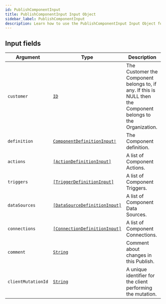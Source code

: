 ```yaml
---
id: PublishComponentInput
title: PublishComponentInput Input Object
sidebar_label: PublishComponentInput
description: Learn how to use the PublishComponentInput Input Object for Builder's API.
---
```


## Input fields

| Argument           | Type                                                                                   | Description                                                                                                    |
| ------------------ | -------------------------------------------------------------------------------------- | -------------------------------------------------------------------------------------------------------------- |
| `customer`         | [`ID`](/composer/builder/api/schema/scalar/ID.mdx)                                                       | The Customer the Component belongs to, if any. If this is NULL then the Component belongs to the Organization. |
| `definition`       | [`ComponentDefinitionInput!`](/composer/builder/api/schema/input_object/ComponentDefinitionInput.mdx)    | The Component definition.                                                                                      |
| `actions`          | [`[ActionDefinitionInput]`](/composer/builder/api/schema/input_object/ActionDefinitionInput.mdx)         | A list of Component Actions.                                                                                   |
| `triggers`         | [`[TriggerDefinitionInput]`](/composer/builder/api/schema/input_object/TriggerDefinitionInput.mdx)       | A list of Component Triggers.                                                                                  |
| `dataSources`      | [`[DataSourceDefinitionInput]`](/composer/builder/api/schema/input_object/DataSourceDefinitionInput.mdx) | A list of Component Data Sources.                                                                              |
| `connections`      | [`[ConnectionDefinitionInput]`](/composer/builder/api/schema/input_object/ConnectionDefinitionInput.mdx) | A list of Component Connections.                                                                               |
| `comment`          | [`String`](/composer/builder/api/schema/scalar/String.mdx)                                               | Comment about changes in this Publish.                                                                         |
| `clientMutationId` | [`String`](/composer/builder/api/schema/scalar/String.mdx)                                               | A unique identifier for the client performing the mutation.                                                    |
